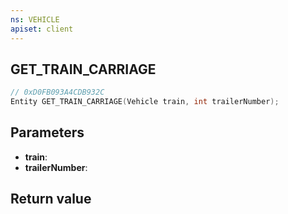```yaml
---
ns: VEHICLE
apiset: client
---
```

## GET_TRAIN_CARRIAGE

```c
// 0xD0FB093A4CDB932C
Entity GET_TRAIN_CARRIAGE(Vehicle train, int trailerNumber);
```


## Parameters
* **train**:
* **trailerNumber**:

## Return value